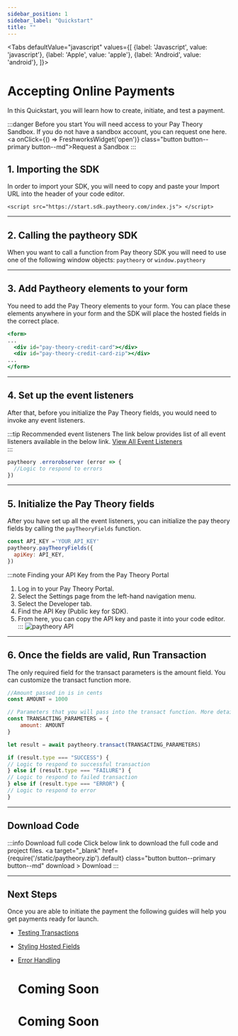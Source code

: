 ```yaml
---
sidebar_position: 1
sidebar_label: "Quickstart"
title: ""
---
```



<Tabs
  defaultValue="javascript"
  values={[
    {label: 'Javascript', value: 'javascript'},
    {label: 'Apple', value: 'apple'},
    {label: 'Android', value: 'android'},
  ]}>
  
  <TabItem value="javascript">

# Accepting Online Payments
In this Quickstart, you will learn how to create, initiate, and test a payment.

:::danger Before you start
You will need access to your Pay Theory Sandbox. If you do not have a sandbox account, you can request one here.
<a onClick={() => FreshworksWidget('open')} class="button button--primary button--md">Request a Sandbox </a>
:::

## 1. Importing the SDK
In order to import your SDK, you will need to copy and paste your Import URL into the header of your code editor.

```
<script src="https://start.sdk.paytheory.com/index.js"> </script>
```
***

## 2. Calling the paytheory SDK
When you want to call a function from Pay theory SDK you will need to use one of the following window objects:
` paytheory ` or ` window.paytheory `
***

## 3. Add Paytheory elements to your form 
You need to add the Pay Theory elements to your form. You can place these elements anywhere in your form and the SDK will place the hosted fields in the correct place.

```jsx
<form>
...
  <div id="pay-theory-credit-card"></div>
  <div id="pay-theory-credit-card-zip"></div>
...
</form>
```
***

## 4. Set up the event listeners
After that, before you initialize the Pay Theory fields, you would need to invoke any event listeners.

:::tip  Recommended event listeners
The link below provides list of all event listeners available in the below link.
<a href= "../../tutorial-extras/WEB/EVENT_LISTENERS" class="button button--primary button--md">View All Event Listeners</a>  
:::

```jsx
paytheory .errorobserver (error => {
  //Logic to respond to errors
})
```
***

## 5. Initialize the Pay Theory fields
After you have set up all the event listeners, you can initialize the pay theory fields by calling the 
` payTheoryFields `  function.

```jsx
const API_KEY ='YOUR_API_KEY'
paytheory.payTheoryFields({
  apiKey: API_KEY,
})
```
:::note Finding your API Key from the Pay Theory Portal
1. Log in to your Pay Theory Portal.
2. Select the Settings page from the left-hand navigation menu.
3. Select the Developer tab.
4. Find the API Key (Public key for SDK).
5. From here, you can copy the API key and paste it into your code editor.
:::
<img src="/img/paytheory-API.jpg" alt="paytheory API" ></img>

***

## 6. Once the fields are valid, Run Transaction
The only required field for the transact parameters is the amount field. You can customize the transact function more.
```jsx
//Amount passed in is in cents
const AMOUNT = 1000

// Parameters that you will pass into the transact function. More details below.
const TRANSACTING_PARAMETERS = { 
    amount: AMOUNT
}

let result = await paytheory.transact(TRANSACTING_PARAMETERS)

if (result.type === "SUCCESS") {
// Logic to respond to successful transaction
} else if (result.type === "FAILURE") {
// Logic to respond to failed transaction
} else if (result.type === "ERROR") {
// Logic to respond to error
}
```
***


## Download Code
:::info Download full code
Click below link to download the full code and project files.
<a  target="\_blank" href={require('/static/paytheory.zip').default}  class="button button--primary button--md" download > Download </a>
:::
***

## Next Steps
Once you are able to initiate the payment the following guides will help you get payments ready for launch.
* [Testing Transactions](../Testing)
* [Styling Hosted Fields](./StylingPayTheoryFields)
* [Error Handling](./Errorhandling)



  </TabItem>

  <TabItem value="apple">
  
  <h1 style={{marginTop: "24px"}}>Coming Soon</h1>
  
  </TabItem>
  <TabItem value="android">
  
  <h1 style={{marginTop: "24px"}}>Coming Soon</h1> 
  </TabItem>
</Tabs>






